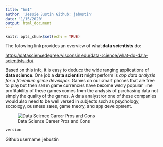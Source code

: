 ```yaml
---
title: "hm1"
author: 'Jessie Bustin Github: jebustin'
date: "1/15/2020"
output: html_document
---
```


```r
knitr::opts_chunk$set(echo = TRUE)
```

The following link provides an overview of what **data scientists** do:

<https://datasciencedegree.wisconsin.edu/data-science/what-do-data-scientists-do/>

Based on this info, it is easy to deduce the wide ranging applications of **data science**.  One job a **data scientist** might perform is *app data analysis for a freemium game developer*.  Games on our smart phones that are free to play but then sell in game currencies have become wildly popular.  The profitability of these games comes from the analysis of purchasing data not simply the quality of the games.  A data analyst for one of these companies would also need to be well versed in subjects such as psychology, sociology, business sales, game theory, and app development.

![Data Science Career Pros and Cons](hw1.jpg)



```r
version
```

Github username: jebustin